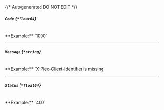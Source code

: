 {/* Autogenerated DO NOT EDIT  */}
##### `Code` *{`*float64`}*
<br/>
**Example:** `1000`

---
##### `Message` *{`*string`}*
<br/>
**Example:** `X-Plex-Client-Identifier is missing`

---
##### `Status` *{`*float64`}*
<br/>
**Example:** `400`


